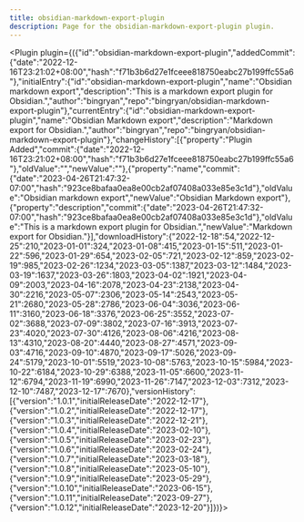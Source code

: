 ---
title: obsidian-markdown-export-plugin
description: Page for the obsidian-markdown-export-plugin plugin.
---


<Plugin plugin={({"id":"obsidian-markdown-export-plugin","addedCommit":{"date":"2022-12-16T23:21:02+08:00","hash":"f71b3b6d27e1fceee818750eabc27b199ffc55a6"},"initialEntry":{"id":"obsidian-markdown-export-plugin","name":"Obsidian markdown export","description":"This is a markdown export plugin for Obsidian.","author":"bingryan","repo":"bingryan/obsidian-markdown-export-plugin"},"currentEntry":{"id":"obsidian-markdown-export-plugin","name":"Obsidian Markdown export","description":"Markdown export for Obsidian.","author":"bingryan","repo":"bingryan/obsidian-markdown-export-plugin"},"changeHistory":[{"property":"Plugin Added","commit":{"date":"2022-12-16T23:21:02+08:00","hash":"f71b3b6d27e1fceee818750eabc27b199ffc55a6"},"oldValue":"","newValue":""},{"property":"name","commit":{"date":"2023-04-26T21:47:32-07:00","hash":"923ce8bafaa0ea8e00cb2af07408a033e85e3c1d"},"oldValue":"Obsidian markdown export","newValue":"Obsidian Markdown export"},{"property":"description","commit":{"date":"2023-04-26T21:47:32-07:00","hash":"923ce8bafaa0ea8e00cb2af07408a033e85e3c1d"},"oldValue":"This is a markdown export plugin for Obsidian.","newValue":"Markdown export for Obsidian."}],"downloadHistory":{"2022-12-18":54,"2022-12-25":210,"2023-01-01":324,"2023-01-08":415,"2023-01-15":511,"2023-01-22":596,"2023-01-29":654,"2023-02-05":721,"2023-02-12":859,"2023-02-19":985,"2023-02-26":1234,"2023-03-05":1387,"2023-03-12":1484,"2023-03-19":1637,"2023-03-26":1803,"2023-04-02":1921,"2023-04-09":2003,"2023-04-16":2078,"2023-04-23":2138,"2023-04-30":2216,"2023-05-07":2306,"2023-05-14":2543,"2023-05-21":2680,"2023-05-28":2786,"2023-06-04":3036,"2023-06-11":3160,"2023-06-18":3376,"2023-06-25":3552,"2023-07-02":3688,"2023-07-09":3802,"2023-07-16":3913,"2023-07-23":4020,"2023-07-30":4126,"2023-08-06":4216,"2023-08-13":4310,"2023-08-20":4440,"2023-08-27":4571,"2023-09-03":4716,"2023-09-10":4870,"2023-09-17":5026,"2023-09-24":5179,"2023-10-01":5519,"2023-10-08":5763,"2023-10-15":5984,"2023-10-22":6184,"2023-10-29":6388,"2023-11-05":6600,"2023-11-12":6794,"2023-11-19":6990,"2023-11-26":7147,"2023-12-03":7312,"2023-12-10":7487,"2023-12-17":7670},"versionHistory":[{"version":"1.0.1","initialReleaseDate":"2022-12-17"},{"version":"1.0.2","initialReleaseDate":"2022-12-17"},{"version":"1.0.3","initialReleaseDate":"2022-12-21"},{"version":"1.0.4","initialReleaseDate":"2023-02-10"},{"version":"1.0.5","initialReleaseDate":"2023-02-23"},{"version":"1.0.6","initialReleaseDate":"2023-02-24"},{"version":"1.0.7","initialReleaseDate":"2023-03-18"},{"version":"1.0.8","initialReleaseDate":"2023-05-10"},{"version":"1.0.9","initialReleaseDate":"2023-05-29"},{"version":"1.0.10","initialReleaseDate":"2023-06-15"},{"version":"1.0.11","initialReleaseDate":"2023-09-27"},{"version":"1.0.12","initialReleaseDate":"2023-12-20"}]})}></Plugin>
